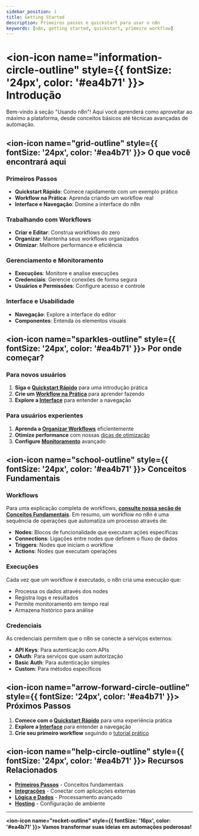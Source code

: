 ```yaml
---
sidebar_position: 1
title: Getting Started
description: Primeiros passos e quickstart para usar o n8n
keywords: [n8n, getting started, quickstart, primeiro workflow]
---
```


# <ion-icon name="information-circle-outline" style={{ fontSize: '24px', color: '#ea4b71' }}></ion-icon> Introdução

Bem-vindo à seção "Usando n8n"! Aqui você aprenderá como aproveitar ao máximo a plataforma, desde conceitos básicos até técnicas avançadas de automação.

## <ion-icon name="grid-outline" style={{ fontSize: '24px', color: '#ea4b71' }}></ion-icon> O que você encontrará aqui

### Primeiros Passos

- **Quickstart Rápido**: Comece rapidamente com um exemplo prático
- **Workflow na Prática**: Aprenda criando um workflow real
- **Interface e Navegação**: Domine a interface do n8n

### Trabalhando com Workflows

- **Criar e Editar**: Construa workflows do zero
- **Organizar**: Mantenha seus workflows organizados
- **Otimizar**: Melhore performance e eficiência

### Gerenciamento e Monitoramento

- **Execuções**: Monitore e analise execuções
- **Credenciais**: Gerencie conexões de forma segura
- **Usuários e Permissões**: Configure acesso e controle

### Interface e Usabilidade

- **Navegação**: Explore a interface do editor
- **Componentes**: Entenda os elementos visuais

## <ion-icon name="sparkles-outline" style={{ fontSize: '24px', color: '#ea4b71' }}></ion-icon> Por onde começar?

### Para novos usuários

1. **Siga o [Quickstart Rápido](./quickstart-rapido)** para uma introdução prática
2. **Crie um [Workflow na Prática](./workflow-na-pratica)** para aprender fazendo
3. **Explore a [Interface](../interface/)** para entender a navegação

### Para usuários experientes

1. **Aprenda a [Organizar Workflows](../workflows/organizar)** eficientemente
2. **Otimize performance** com nossas [dicas de otimização](../workflows/otimizar)
3. **Configure [Monitoramento](../monitoring/)** avançado

## <ion-icon name="school-outline" style={{ fontSize: '24px', color: '#ea4b71' }}></ion-icon> Conceitos Fundamentais

### Workflows

Para uma explicação completa de workflows, **[consulte nossa seção de Conceitos Fundamentais](../../primeiros-passos/conceitos-fundamentais)**. Em resumo, um workflow no n8n é uma sequência de operações que automatiza um processo através de:

- **Nodes**: Blocos de funcionalidade que executam ações específicas
- **Connections**: Ligações entre nodes que definem o fluxo de dados
- **Triggers**: Nodes que iniciam o workflow
- **Actions**: Nodes que executam operações

### Execuções

Cada vez que um workflow é executado, o n8n cria uma execução que:

- Processa os dados através dos nodes
- Registra logs e resultados
- Permite monitoramento em tempo real
- Armazena histórico para análise

### Credenciais

As credenciais permitem que o n8n se conecte a serviços externos:

- **API Keys**: Para autenticação com APIs
- **OAuth**: Para serviços que usam autorização
- **Basic Auth**: Para autenticação simples
- **Custom**: Para métodos específicos

## <ion-icon name="arrow-forward-circle-outline" style={{ fontSize: '24px', color: '#ea4b71' }}></ion-icon> Próximos Passos

1. **Comece com o [Quickstart Rápido](./quickstart-rapido)** para uma experiência prática
2. **Explore a [Interface](../interface/)** para entender a navegação
3. **Crie seu primeiro workflow** seguindo o [tutorial prático](./workflow-na-pratica)

## <ion-icon name="help-circle-outline" style={{ fontSize: '24px', color: '#ea4b71' }}></ion-icon> Recursos Relacionados

- **[Primeiros Passos](../../primeiros-passos/)** - Conceitos fundamentais
- **[Integrações](../../integracoes/index.mdx)** - Conectar com aplicações externas
- **[Lógica e Dados](../../logica-e-dados/index.mdx)** - Processamento avançado
- **[Hosting](../../hosting-n8n/)** - Configuração de ambiente

---

**<ion-icon name="rocket-outline" style={{ fontSize: '16px', color: '#ea4b71' }}></ion-icon> Vamos transformar suas ideias em automações poderosas!**
